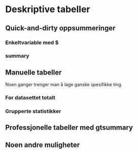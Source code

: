 # Deskriptive tabeller 


## Quick-and-dirty oppsummeringer 

### Enkeltvariable med $ 

### summary 



## Manuelle tabeller
Noen ganger trenger man å lage ganske spesifikke ting. 

### For datasettet totalt 


### Grupperte statistikker 



## Professjonelle tabeller med gtsummary 



## Noen andre muligheter




